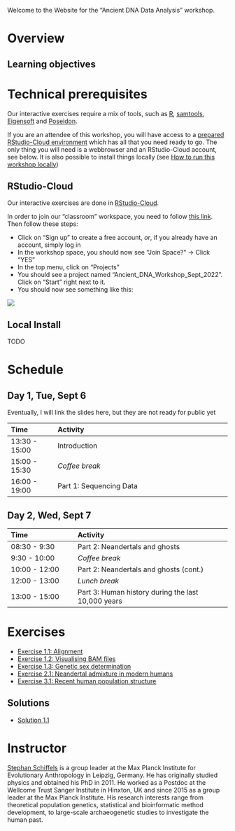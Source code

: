 Welcome to the Website for the "Ancient DNA Data Analysis" workshop.

# Overview

## Learning objectives

# Technical prerequisites

Our interactive exercises require a mix of tools, such as [R](), [samtools](), [Eigensoft]() and [Poseidon]().

If you are an attendee of this workshop, you will have access to a [prepared RStudio-Cloud environment](#rstudio-cloud) which has all that you need ready to go. The only thing you will need is a webbrowser and an RStudio-Cloud account, see below. It is also possible to install things locally (see [How to run this workshop locally](#local-install))

## RStudio-Cloud

Our interactive exercises are done in [RStudio-Cloud](https://cloud.rstudio.com). 

In order to join our "classroom" workspace, you need to follow [this link](). Then follow these steps:

- Click on "Sign up" to create a free account, _or_, if you already have an account, simply log in
- In the workshop space, you should now see "Join Space?" -> Click "YES"
- In the top menu, click on "Projects"
- You should see a project named "Ancient_DNA_Workshop_Sept_2022". Click on "Start" right next to it.
- You should now see something like this:

![](website_images/rstudio-cloud-fresh-login.png)



## Local Install
TODO

# Schedule

## Day 1, Tue, Sept 6

::: callout-note
Eventually, I will link the slides here, but they are not ready for public yet
:::

| Time          | Activity                                              |
|:--------------|:------------------------------------------------------|
| 13:30 - 15:00 | Introduction
| 15:00 - 15:30 | *Coffee break*                                        |
| 16:00 - 19:00 | Part 1: Sequencing Data

## Day 2, Wed, Sept 7

| Time          | Activity                         |
|:--------------|:---------------------------------|
| 08:30 - 9:30 | Part 2: Neandertals and ghosts                     |
| 9:30 - 10:00 | *Coffee break*                   |
| 10:00 - 12:00 | Part 2: Neandertals and ghosts (cont.)                           |
| 12:00 - 13:00 | *Lunch break*                    |
| 13:00 - 15:00 | Part 3: Human history during the last 10,000 years  |

# Exercises

* [Exercise 1.1: Alignment](exercises/exercise_1_1_alignment.qmd)
* [Exercise 1.2: Visualising BAM files](exercises/exercise_1_2_tview.qmd)
* [Exercise 1.3: Genetic sex determination](exercises/exercise_1_3_sex_determination.qmd)
* [Exercise 2.1: Neandertal admixture in modern humans](exercises/exercise_2_1_abba_baba.qmd)
* [Exercise 3.1: Recent human population structure](exercises/exercise_3_1_PCA.qmd)

## Solutions

* [Solution 1.1](exercises/solution_1_1_alignment.md)

# Instructor

[Stephan Schiffels](https://www.eva.mpg.de/archaeogenetics/staff/stephan-schiffels) is a group leader at the Max Planck Institute for Evolutionary Anthropology in Leipzig, Germany. He has originally studied physics and obtained his PhD in 2011. He worked as a Postdoc at the Wellcome Trust Sanger Institute in Hinxton, UK and since 2015 as a group leader at the Max Planck Institute. His research interests range from theoretical population genetics, statistical and bioinformatic method development, to large-scale archaeogenetic studies to investigate the human past.